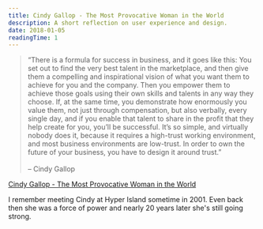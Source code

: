 ```yaml
---
title: Cindy Gallop - The Most Provocative Woman in the World
description: A short reflection on user experience and design.
date: 2018-01-05
readingTime: 1
---
```


>“There is a formula for success in business, and it goes like this: You set out to find the very best talent in the marketplace, and then give them a compelling and inspirational vision of what you want them to achieve for you and the company. Then you empower them to achieve those goals using their own skills and talents in any way they choose. If, at the same time, you demonstrate how enormously you value them, not just through compensation, but also verbally, every single day, and if you enable that talent to share in the profit that they help create for you, you’ll be successful. It’s so simple, and virtually nobody does it, because it requires a high-trust working environment, and most business environments are low-trust. In order to own the future of your business, you have to design it around trust.”<br /><br />
– Cindy Gallop

[Cindy Gallop - The Most Provocative Woman in the World](https://mmlafleur.com/most-remarkable-women/cindy-gallop-sextech-fund-interview)

I remember meeting Cindy at Hyper Island sometime in 2001. Even back then she was a force of power and nearly 20 years later she's still going strong.